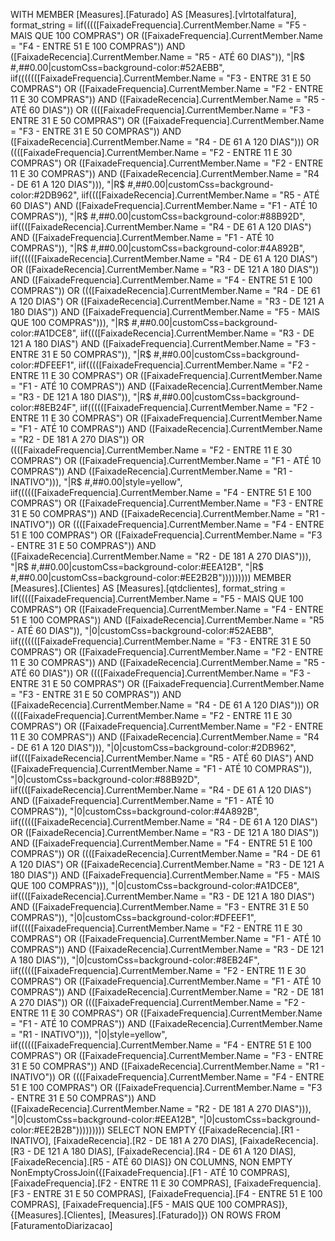 WITH
MEMBER [Measures].[Faturado] AS
    [Measures].[vlrtotalfatura], format_string = Iif(((([FaixadeFrequencia].CurrentMember.Name = "F5 - MAIS QUE 100 COMPRAS") OR ([FaixadeFrequencia].CurrentMember.Name = "F4 - ENTRE 51 E 100 COMPRAS")) AND ([FaixadeRecencia].CurrentMember.Name = "R5 - ATÉ 60 DIAS")), "|R$ #,##0.00|customCss=background-color:\#52AEBB", iif(((((([FaixadeFrequencia].CurrentMember.Name = "F3 - ENTRE 31 E 50 COMPRAS") OR ([FaixadeFrequencia].CurrentMember.Name = "F2 - ENTRE 11 E 30 COMPRAS")) AND ([FaixadeRecencia].CurrentMember.Name = "R5 - ATÉ 60 DIAS")) OR ((([FaixadeFrequencia].CurrentMember.Name = "F3 - ENTRE 31 E 50 COMPRAS") OR ([FaixadeFrequencia].CurrentMember.Name = "F3 - ENTRE 31 E 50 COMPRAS")) AND ([FaixadeRecencia].CurrentMember.Name = "R4 - DE 61 A 120 DIAS"))) OR ((([FaixadeFrequencia].CurrentMember.Name = "F2 - ENTRE 11 E 30 COMPRAS") OR ([FaixadeFrequencia].CurrentMember.Name = "F2 - ENTRE 11 E 30 COMPRAS")) AND ([FaixadeRecencia].CurrentMember.Name = "R4 - DE 61 A 120 DIAS"))), "|R$ #,##0.00|customCss=background-color:\#2DB962", iif((([FaixadeRecencia].CurrentMember.Name = "R5 - ATÉ 60 DIAS") AND ([FaixadeFrequencia].CurrentMember.Name = "F1 - ATÉ 10 COMPRAS")), "|R$ #,##0.00|customCss=background-color:\#88B92D", iif((([FaixadeRecencia].CurrentMember.Name = "R4 - DE 61 A 120 DIAS") AND ([FaixadeFrequencia].CurrentMember.Name = "F1 - ATÉ 10 COMPRAS")), "|R$ #,##0.00|customCss=background-color:\#4A892B", iif((((([FaixadeRecencia].CurrentMember.Name = "R4 - DE 61 A 120 DIAS") OR ([FaixadeRecencia].CurrentMember.Name = "R3 - DE 121 A 180 DIAS")) AND ([FaixadeFrequencia].CurrentMember.Name = "F4 - ENTRE 51 E 100 COMPRAS")) OR ((([FaixadeRecencia].CurrentMember.Name = "R4 - DE 61 A 120 DIAS") OR ([FaixadeRecencia].CurrentMember.Name = "R3 - DE 121 A 180 DIAS")) AND ([FaixadeFrequencia].CurrentMember.Name = "F5 - MAIS QUE 100 COMPRAS"))), "|R$ #,##0.00|customCss=background-color:\#A1DCE8", iif((([FaixadeRecencia].CurrentMember.Name = "R3 - DE 121 A 180 DIAS") AND ([FaixadeFrequencia].CurrentMember.Name = "F3 - ENTRE 31 E 50 COMPRAS")), "|R$ #,##0.00|customCss=background-color:\#DFEEF1", iif(((([FaixadeFrequencia].CurrentMember.Name = "F2 - ENTRE 11 E 30 COMPRAS") OR ([FaixadeFrequencia].CurrentMember.Name = "F1 - ATÉ 10 COMPRAS")) AND ([FaixadeRecencia].CurrentMember.Name = "R3 - DE 121 A 180 DIAS")), "|R$ #,##0.00|customCss=background-color:\#8EB24F", iif((((([FaixadeFrequencia].CurrentMember.Name = "F2 - ENTRE 11 E 30 COMPRAS") OR ([FaixadeFrequencia].CurrentMember.Name = "F1 - ATÉ 10 COMPRAS")) AND ([FaixadeRecencia].CurrentMember.Name = "R2 - DE 181 A 270 DIAS")) OR ((([FaixadeFrequencia].CurrentMember.Name = "F2 - ENTRE 11 E 30 COMPRAS") OR ([FaixadeFrequencia].CurrentMember.Name = "F1 - ATÉ 10 COMPRAS")) AND ([FaixadeRecencia].CurrentMember.Name = "R1 - INATIVO"))), "|R$ #,##0.00|style=yellow", iif((((([FaixadeFrequencia].CurrentMember.Name = "F4 - ENTRE 51 E 100 COMPRAS") OR ([FaixadeFrequencia].CurrentMember.Name = "F3 - ENTRE 31 E 50 COMPRAS")) AND ([FaixadeRecencia].CurrentMember.Name = "R1 - INATIVO")) OR ((([FaixadeFrequencia].CurrentMember.Name = "F4 - ENTRE 51 E 100 COMPRAS") OR ([FaixadeFrequencia].CurrentMember.Name = "F3 - ENTRE 31 E 50 COMPRAS")) AND ([FaixadeRecencia].CurrentMember.Name = "R2 - DE 181 A 270 DIAS"))), "|R$ #,##0.00|customCss=background-color:\#EEA12B", "|R$ #,##0.00|customCss=background-color:\#EE2B2B")))))))))
MEMBER [Measures].[Clientes] AS
    [Measures].[qtdclientes], format_string = Iif(((([FaixadeFrequencia].CurrentMember.Name = "F5 - MAIS QUE 100 COMPRAS") OR ([FaixadeFrequencia].CurrentMember.Name = "F4 - ENTRE 51 E 100 COMPRAS")) AND ([FaixadeRecencia].CurrentMember.Name = "R5 - ATÉ 60 DIAS")), "|0|customCss=background-color:\#52AEBB", iif(((((([FaixadeFrequencia].CurrentMember.Name = "F3 - ENTRE 31 E 50 COMPRAS") OR ([FaixadeFrequencia].CurrentMember.Name = "F2 - ENTRE 11 E 30 COMPRAS")) AND ([FaixadeRecencia].CurrentMember.Name = "R5 - ATÉ 60 DIAS")) OR ((([FaixadeFrequencia].CurrentMember.Name = "F3 - ENTRE 31 E 50 COMPRAS") OR ([FaixadeFrequencia].CurrentMember.Name = "F3 - ENTRE 31 E 50 COMPRAS")) AND ([FaixadeRecencia].CurrentMember.Name = "R4 - DE 61 A 120 DIAS"))) OR ((([FaixadeFrequencia].CurrentMember.Name = "F2 - ENTRE 11 E 30 COMPRAS") OR ([FaixadeFrequencia].CurrentMember.Name = "F2 - ENTRE 11 E 30 COMPRAS")) AND ([FaixadeRecencia].CurrentMember.Name = "R4 - DE 61 A 120 DIAS"))), "|0|customCss=background-color:\#2DB962", iif((([FaixadeRecencia].CurrentMember.Name = "R5 - ATÉ 60 DIAS") AND ([FaixadeFrequencia].CurrentMember.Name = "F1 - ATÉ 10 COMPRAS")), "|0|customCss=background-color:\#88B92D", iif((([FaixadeRecencia].CurrentMember.Name = "R4 - DE 61 A 120 DIAS") AND ([FaixadeFrequencia].CurrentMember.Name = "F1 - ATÉ 10 COMPRAS")), "|0|customCss=background-color:\#4A892B", iif((((([FaixadeRecencia].CurrentMember.Name = "R4 - DE 61 A 120 DIAS") OR ([FaixadeRecencia].CurrentMember.Name = "R3 - DE 121 A 180 DIAS")) AND ([FaixadeFrequencia].CurrentMember.Name = "F4 - ENTRE 51 E 100 COMPRAS")) OR ((([FaixadeRecencia].CurrentMember.Name = "R4 - DE 61 A 120 DIAS") OR ([FaixadeRecencia].CurrentMember.Name = "R3 - DE 121 A 180 DIAS")) AND ([FaixadeFrequencia].CurrentMember.Name = "F5 - MAIS QUE 100 COMPRAS"))), "|0|customCss=background-color:\#A1DCE8", iif((([FaixadeRecencia].CurrentMember.Name = "R3 - DE 121 A 180 DIAS") AND ([FaixadeFrequencia].CurrentMember.Name = "F3 - ENTRE 31 E 50 COMPRAS")), "|0|customCss=background-color:\#DFEEF1", iif(((([FaixadeFrequencia].CurrentMember.Name = "F2 - ENTRE 11 E 30 COMPRAS") OR ([FaixadeFrequencia].CurrentMember.Name = "F1 - ATÉ 10 COMPRAS")) AND ([FaixadeRecencia].CurrentMember.Name = "R3 - DE 121 A 180 DIAS")), "|0|customCss=background-color:\#8EB24F", iif((((([FaixadeFrequencia].CurrentMember.Name = "F2 - ENTRE 11 E 30 COMPRAS") OR ([FaixadeFrequencia].CurrentMember.Name = "F1 - ATÉ 10 COMPRAS")) AND ([FaixadeRecencia].CurrentMember.Name = "R2 - DE 181 A 270 DIAS")) OR ((([FaixadeFrequencia].CurrentMember.Name = "F2 - ENTRE 11 E 30 COMPRAS") OR ([FaixadeFrequencia].CurrentMember.Name = "F1 - ATÉ 10 COMPRAS")) AND ([FaixadeRecencia].CurrentMember.Name = "R1 - INATIVO"))), "|0|style=yellow", iif((((([FaixadeFrequencia].CurrentMember.Name = "F4 - ENTRE 51 E 100 COMPRAS") OR ([FaixadeFrequencia].CurrentMember.Name = "F3 - ENTRE 31 E 50 COMPRAS")) AND ([FaixadeRecencia].CurrentMember.Name = "R1 - INATIVO")) OR ((([FaixadeFrequencia].CurrentMember.Name = "F4 - ENTRE 51 E 100 COMPRAS") OR ([FaixadeFrequencia].CurrentMember.Name = "F3 - ENTRE 31 E 50 COMPRAS")) AND ([FaixadeRecencia].CurrentMember.Name = "R2 - DE 181 A 270 DIAS"))), "|0|customCss=background-color:\#EEA12B", "|0|customCss=background-color:\#EE2B2B")))))))))
SELECT
NON EMPTY {[FaixadeRecencia].[R1 - INATIVO], [FaixadeRecencia].[R2 - DE 181 A 270 DIAS], [FaixadeRecencia].[R3 - DE 121 A 180 DIAS], [FaixadeRecencia].[R4 - DE 61 A 120 DIAS], [FaixadeRecencia].[R5 - ATÉ 60 DIAS]} ON COLUMNS,
NON EMPTY NonEmptyCrossJoin({[FaixadeFrequencia].[F1 - ATÉ 10 COMPRAS], [FaixadeFrequencia].[F2 - ENTRE 11 E 30 COMPRAS], [FaixadeFrequencia].[F3 - ENTRE 31 E 50 COMPRAS], [FaixadeFrequencia].[F4 - ENTRE 51 E 100 COMPRAS], [FaixadeFrequencia].[F5 - MAIS QUE 100 COMPRAS]}, {[Measures].[Clientes], [Measures].[Faturado]}) ON ROWS
FROM [FaturamentoDiarizacao]